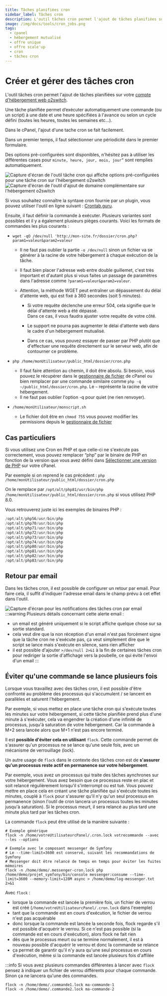 ```yaml
---
title: Tâches planifiées cron
sidebar_label: Tâches cron
description: L'outil tâches cron permet l'ajout de tâches planifiées sur l'hébergement
image: /img/docs/tools/cron_jobs.png
tags:
  - cpanel
  - hébergement mutualisé
  - offre unique
  - offre scale'up
  - cron
  - tâches cron
---
```


# Créer et gérer des tâches cron

L'outil tâches cron permet l'ajout de tâches planifiées sur votre [compte d'hébergement web o2switch](https://www.o2switch.fr/hebergement-illimite/).


Une tâche planifiée
permet d’exécuter automatiquement une commande (ou un script) à une date et une heure spécifiées à l'avance ou selon un
cycle défini (toutes les heures, toutes les semaines etc…).

<PreviewToolCard tool='cron_jobs' />

Dans le cPanel, l'ajout d'une tache cron se fait facilement.

Dans un premier temps, il faut sélectionner une périodicité dans le premier formulaire.

Des options pré-configurées sont disponibles, n'hésitez pas à utiliser les différentes cases pour `minute, heure, jour, mois, jour”`
sont remplies automatiquement.

<div style={{ display: 'flex', justifyContent: 'center' }}>
    <div style={{ flex: '1', textAlign: 'center', padding: '20px', maxWidth: '650px' }}>
        <Image
            src="/img/docs/cpanel/outils-avances/options-pre-configuree-cron.png"
            title="Les options pré-configurées pour une tâche cron"
            caption="Sélection de la périodicité des tâches cron"
            alt="Capture d'écran de l'outil tâche cron qui affiche options pré-configurées pour une tâche cron sur l'hébergement o2switch"
        />
    </div>
    <div style={{ flex: '1', textAlign: 'center', padding: '20px', maxWidth: '650px' }}>
        <Image
            src="/img/docs/cpanel/outils-avances/resultat-options-pre-configuree.png"
            title="Ajout d'un domaine additionnel sur l'hébergement o2switch"
            caption="Sélection de la périodicité des tâches cron"
            alt="Capture d'écran de l'outil d'ajout de domaine complémentaire sur l'hébergement o2switch"
        />
    </div>
</div>


Si vous souhaitez connaître la syntaxe cron fournie par un plugin, vous pouvez utiliser l'outil en ligne suivant :
[Crontab.guru](https://crontab.guru/).

Ensuite, il faut définir la commande à exécuter. Plusieurs variantes sont possibles et il y a également plusieurs pièges
courants. Voici les formats de commandes les plus courants :

* `wget -qO /dev/null 'http://mon-site.fr/dossier/cron.php?param1=valeur&param2=valeur`<br />
  * Il ne faut pas oublier la partie `-o /dev/null` sinon un fichier va se générer à la racine de votre hébergement à chaque exécution de la tâche.<br />
  * Il faut bien placer l'adresse web entre double guillemet, c'est très important et d'autant plus si vous faites un passage de paramètres dans l'adresse comme `?param1=valeur&param2=valeur`.<br />
  * Attention, la méthode WGET peut entraîner un dépassement du délai d'attente web, qui est fixé à 360 secondes (soit 5 minutes).<br />

    * Si votre requête déclenche une erreur 504, cela signifie que le délai d'attente web a été dépassé.<br />
    Dans ce cas, il vous faudra ajuster votre requête de votre côté.

    * Le support ne pourra pas augmenter le délai d'attente web dans le cadre d'un hébergement mutualisé.<br />

    * Dans ce cas, vous pouvez essayer de passer par PHP plutôt que d'effectuer une requête directement sur le serveur web, afin de contourner ce problème.

* `php /home/monUtilisateur/public_html/dossier/cron.php`
  * Il faut faire attention au chemin, il doit être absolu. Si besoin, vous pouvez le récupérer dans le [gestionnaire
  de fichier](/cpanel/fichiers/gestionnaire-fichiers-web) de cPanel ou bien remplacer par une commande
  similaire comme `php -q ~/public_html/dossier/cron.php`. Le `~` représente la racine de votre hébergement.
  * Il ne faut pas oublier l'option -q pour quiet (ne rien renvoyer).

* `/home/monUtilisateur/monscript.sh`
  * Le fichier doit être en `chmod 755` vous pouvez modifier les permissions depuis le [gestionnaire de fichier](/cpanel/fichiers/gestionnaire-fichiers-web)

## Cas particuliers

Si vous utilisez une Cron en PHP et que celle-ci ne s'exécute pas correctement, vous pouvez remplacer “php” par le
binaire de PHP en fonction de la version que vous avez défini dans [Sélectionner une version de PHP](/cpanel/logiciels/hebergement-php-multi-version)
sur votre cPanel.

Par exemple si on reprend le cas précédent : `php /home/monUtilisateur/public_html/dossier/cron.php`

On le remplace par `/opt/alt/php81/usr/bin/php /home/monUtilisateur/public_html/dossier/cron.php` si vous utilisez PHP 8.0.

Vous retrouverez juste ici les exemples de binaires PHP :

```scala
/opt/alt/php56/usr/bin/php
/opt/alt/php70/usr/bin/php
/opt/alt/php71/usr/bin/php
/opt/alt/php72/usr/bin/php
/opt/alt/php73/usr/bin/php
/opt/alt/php74/usr/bin/php
/opt/alt/php80/usr/bin/php
/opt/alt/php81/usr/bin/php
/opt/alt/php82/usr/bin/php
/opt/alt/php83/usr/bin/php
```

## Retour par email

Dans les tâches cron, il est possible de configurer un retour par email. Pour faire cela, il suffit d'indiquer l'adresse
email dans le champ prévu à cet effet dans l'outil.

<Image
    src="/img/docs/cpanel/outils-avances/notification_cron_email.png"
    title="Alerte mail pour les tâches cron"
    caption="Définition de l'adresse email d'alerte pour les tâches cron"
    alt="Capture d'écran pour les notifications des tâches cron par email"
/>
:::warning
Plusieurs détails concernant cette alerte email :

* un email est généré uniquement si le script affiche quelque chose sur sa sortie standard.
* cela veut dire que la non réception d'un email n'est pas forcément signe que la tâche cron ne s'exécute pas, ça veut
simplement dire que le script se lance mais s'exécute en silence, sans rien afficher
* il est possible d'ajouter `>/dev/null 2>&1` à la fin de certaines tâches cron pour rediriger la sortie d'affichage vers
la poubelle, ce qui évite l'envoi d'un email
:::

## Éviter qu'une commande se lance plusieurs fois

Lorsque vous travaillez avec des tâches cron, il est possible d'être confronté au problème des processus qui s'accumulent
/ se lancent en parallèles et saturent l'hébergement.

Par exemple, si vous mettez en place une tâche cron qui s'exécute toutes les minutes sur votre hébergement, si cette
tâche planifiée prend plus d'une minute à s'exécuter, cela va engendrer la création d'une infinité de processus, jusqu'à
saturation de votre hébergement. Car la commande à M+2 sera lancée alors que M+1 n'est pas encore terminé.

Il est **possible d'éviter cela en utilisant** `flock`. Cette commande permet de s'assurer qu'un processus ne se lance qu'une
seule fois, avec un mécanisme de verrouillage (lock).

Un autre usage de `flock` dans le contexte des tâches cron est de **s'assurer qu'un processus reste actif en permanence sur
votre hébergement**.

Par exemple, vous avez un processus qui traite des tâches aynchrones sur votre hébergement. Vous avez besoin que ce
processus reste en plac et soit relancé régulièrement lorsqu'il s'interrompt ou est tué. Vous pouvez mettre en place
cela en créant une tâche planifiée qui s'exécute toutes les minutes, couplé à `flock` pour s'assurer qu'il n'y qu'un seul
processus en permanence (sinon l'outil de cron lancera un processus toutes les minutes jusqu'à saturation). Si le
processus meurt, il sera relancé au plus tard une minute plus tard par les tâches cron.

La commande `flock` peut être utilisé de la manière suivante :

```
# Exemple générique
flock -n /home/votreUtilisateurcPanel/.cron.lock votrecommande --avec --les --options

# Exemple avec le composant messenger de Symfony
# Le --time-limit=3600 est conservé, suivant les recommandations de Symfony
# Messenger doit être relancé de temps en temps pour éviter les fuites mémoires
flock -n /home/demo/.messenger-cron.lock php /home/demo/projet_symfony/bin/console messenger:consume --time-limit=3600 --memory-limit=128M async > /home/demo/log-messenger.txt  2>&1
```

Avec `flock` :

* lorsque la commande est lancée la première fois, un fichier de verrou est créé (`/home/votreUtilisateurcPanel/.cron.lock` dans l'exemple)
* tant que la commande est en cours d'exécution, le fichier de verrou n'est pas acquérable
* donc lorsque la commande est lancée la seconde fois, flock regarde s'il est possible d'acquérir le verrou. Si ce n'est
pas possible (si la commande est en cours d'exécution), alors flock ne fait rien
* dès que le processus meurt ou se termine normalement, il est à nouveau possible d'acquérir le verrou et donc la
commande se relance
* ça permet de garantir qu'il n'y aura qu'une seul processus en cours d'exécution, même si la commande est lancée
plusieurs fois d'affilée

:::info
Si vous avez plusieurs commandes différentes à lancer avec `flock` pensez à indiquer un fichier de verrou différents pour
chaque commande. Sinon ça ne lancera qu'une des commandes.

```
flock -n /home/demo/.commande1.lock ma-commande-1
flock -n /home/demo/.commande2.lock ma-commande-2
```


